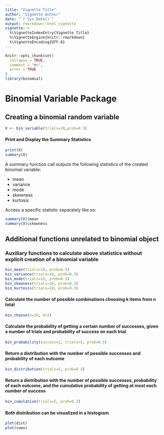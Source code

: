 ```yaml
---
title: "Vignette Title"
author: "Vignette Author"
date: "`r Sys.Date()`"
output: rmarkdown::html_vignette
vignette: >
  %\VignetteIndexEntry{Vignette Title}
  %\VignetteEngine{knitr::rmarkdown}
  %\VignetteEncoding{UTF-8}
---
```


```r
knitr::opts_chunk$set(
  collapse = TRUE,
  comment = "#>",
  error = TRUE
)
library(binomial)
```

# Binomial Variable Package

## Creating a binomial random variable
```r
X <- bin_variable(trials=10,prob=0.3)
```

#### Print and Display the Summary Statistics
```r
print(X)
summary(X)
```

A summary function call outputs the following statistics of the created binomial variable:

+ mean
+ variance
+ mode
+ skewness
+ kurtosis

Access a specific statistic separately like so:
```r
summary(X)$mean
summary(X)$skewness
```

## Additional functions unrelated to binomial object
### Auxiliary functions to calculate above statistics without explicit creation of a binomial variable
```r
bin_mean(trials=10, prob=0.3)
bin_variance(trials=10, prob=0.3)
bin_mode(trials=10, prob=0.3)
bin_skewness(trials=10, prob=0.3)
bin_kurtosis(trials=10, prob=0.3)
```

#### Calculate the number of possible combinations choosing k items from n total
```r
bin_choose(n=10, k=3)
```

#### Calculate the probability of getting a certain number of successes, given a number of trials and probability of success on each trial
```r
bin_probability(success=2, trials=5, prob=0.5)
```

#### Return a distribution with the number of possible successes and probability of each outcome
```r
bin_distribution(trials=5, prob=0.3)
```

#### Return a distribution with the number of possible successes, probability of each outcome, and the cumulative probability of getting at most each number of success
```r
bin_cumulative(trials=5, prob=0.3)
```

#### Both distribution can be visualized in a histogram
```r
plot(dist)
plot(cumu)
```

